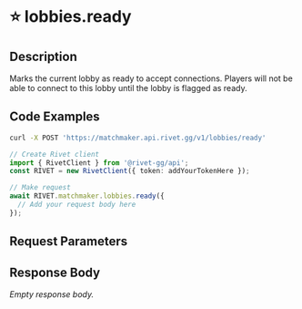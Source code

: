 

# ⭐️ lobbies.ready

## Description

Marks the current lobby as ready to accept connections.  Players will not be able to connect to this lobby until the  lobby is flagged as ready.


## Code Examples

<CodeGroup title='Request' tag='POST' label='https://matchmaker.api.rivet.gg/v1/lobbies/ready'>

```bash {{ title: 'cURL' }}
curl -X POST 'https://matchmaker.api.rivet.gg/v1/lobbies/ready'
```

```ts
// Create Rivet client
import { RivetClient } from '@rivet-gg/api';
const RIVET = new RivetClient({ token: addYourTokenHere });

// Make request
await RIVET.matchmaker.lobbies.ready({
  // Add your request body here
});
```

</CodeGroup>


## Request Parameters


## Response Body

_Empty response body._

